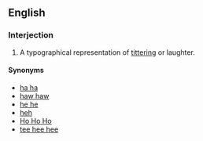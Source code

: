 ==English==

===Interjection===
{{en-interj|head=[[tee]] [[hee]]}}

# {{label|en|colloquial}} A typographical representation of [[titter]]ing or laughter.

====Synonyms====
* [[ha ha]]
* [[haw|haw haw]]
* [[he he]]
* [[heh]]
* [[Ho Ho Ho]]
* [[tee hee hee]]